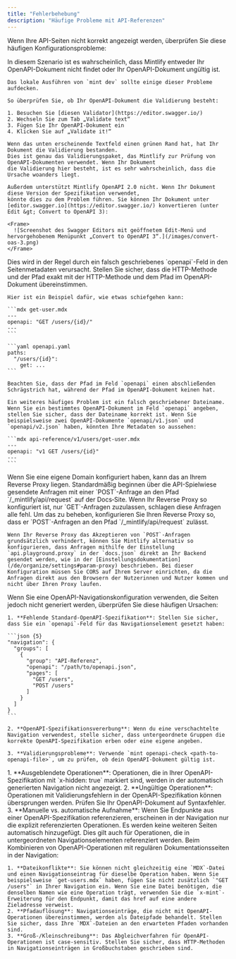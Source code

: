 ```yaml
---
title: "Fehlerbehebung"
description: "Häufige Probleme mit API-Referenzen"
---
```


Wenn Ihre API-Seiten nicht korrekt angezeigt werden, überprüfen Sie diese häufigen Konfigurationsprobleme:

<AccordionGroup>
  <Accordion title="All meine OpenAPI-Seiten sind komplett leer">
    In diesem Szenario ist es wahrscheinlich, dass Mintlify entweder Ihr OpenAPI-Dokument nicht findet oder Ihr OpenAPI-Dokument ungültig ist.

    Das lokale Ausführen von `mint dev` sollte einige dieser Probleme aufdecken.

    So überprüfen Sie, ob Ihr OpenAPI-Dokument die Validierung besteht:

    1. Besuchen Sie [diesen Validator](https://editor.swagger.io/)
    2. Wechseln Sie zum Tab „Validate text“
    3. Fügen Sie Ihr OpenAPI-Dokument ein
    4. Klicken Sie auf „Validate it!“

    Wenn das unten erscheinende Textfeld einen grünen Rand hat, hat Ihr Dokument die Validierung bestanden.
    Dies ist genau das Validierungspaket, das Mintlify zur Prüfung von OpenAPI-Dokumenten verwendet. Wenn Ihr Dokument
    die Validierung hier besteht, ist es sehr wahrscheinlich, dass die Ursache woanders liegt.

    Außerdem unterstützt Mintlify OpenAPI 2.0 nicht. Wenn Ihr Dokument diese Version der Spezifikation verwendet,
    könnte dies zu dem Problem führen. Sie können Ihr Dokument unter [editor.swagger.io](https://editor.swagger.io/) konvertieren (unter Edit &gt; Convert to OpenAPI 3):

    <Frame>
      ![Screenshot des Swagger Editors mit geöffnetem Edit-Menü und hervorgehobenem Menüpunkt „Convert to OpenAPI 3“.](/images/convert-oas-3.png)
    </Frame>
  </Accordion>

  <Accordion title="Eine meiner OpenAPI-Seiten ist vollständig leer">
    Dies wird in der Regel durch ein falsch geschriebenes `openapi`-Feld in den Seitenmetadaten verursacht. Stellen Sie sicher, dass die HTTP-Methode und der Pfad exakt mit der HTTP-Methode und dem Pfad im OpenAPI-Dokument übereinstimmen.

    Hier ist ein Beispiel dafür, wie etwas schiefgehen kann:

    ```mdx get-user.mdx
    ---
    openapi: "GET /users/{id}/"
    ---
    ```

    ```yaml openapi.yaml
    paths:
      "/users/{id}":
        get: ...
    ```

    Beachten Sie, dass der Pfad im Feld `openapi` einen abschließenden Schrägstrich hat, während der Pfad im OpenAPI-Dokument keinen hat.

    Ein weiteres häufiges Problem ist ein falsch geschriebener Dateiname. Wenn Sie ein bestimmtes OpenAPI-Dokument im Feld `openapi` angeben, stellen Sie sicher, dass der Dateiname korrekt ist. Wenn Sie beispielsweise zwei OpenAPI-Dokumente `openapi/v1.json` und `openapi/v2.json` haben, könnten Ihre Metadaten so aussehen:

    ```mdx api-reference/v1/users/get-user.mdx
    ---
    openapi: "v1 GET /users/{id}"
    ---
    ```
  </Accordion>

  <Accordion title="Requests aus der API-Spielwiese funktionieren nicht">
    Wenn Sie eine eigene Domain konfiguriert haben, kann das an Ihrem Reverse Proxy liegen. Standardmäßig beginnen über die API-Spielwiese gesendete Anfragen mit einer `POST`-Anfrage an den Pfad `/_mintlify/api/request` auf der Docs‑Site. Wenn Ihr Reverse Proxy so konfiguriert ist, nur `GET`-Anfragen zuzulassen, schlagen diese Anfragen alle fehl. Um das zu beheben, konfigurieren Sie Ihren Reverse Proxy so, dass er `POST`-Anfragen an den Pfad `/_mintlify/api/request` zulässt.

    Wenn Ihr Reverse Proxy das Akzeptieren von `POST`-Anfragen grundsätzlich verhindert, können Sie Mintlify alternativ so konfigurieren, dass Anfragen mithilfe der Einstellung `api.playground.proxy` in der `docs.json` direkt an Ihr Backend gesendet werden, wie in der [Einstellungsdokumentation](/de/organize/settings#param-proxy) beschrieben. Bei dieser Konfiguration müssen Sie CORS auf Ihrem Server einrichten, da die Anfragen direkt aus den Browsern der Nutzerinnen und Nutzer kommen und nicht über Ihren Proxy laufen.
  </Accordion>

  <Accordion title="OpenAPI-Navigationseinträge erzeugen keine Seiten">
    Wenn Sie eine OpenAPI-Navigationskonfiguration verwenden, die Seiten jedoch nicht generiert werden, überprüfen Sie diese häufigen Ursachen:

    1. **Fehlende Standard-OpenAPI-Spezifikation**: Stellen Sie sicher, dass Sie ein `openapi`-Feld für das Navigationselement gesetzt haben:

    ```json {5}
    "navigation": {
      "groups": [
        {
          "group": "API-Referenz",
          "openapi": "/path/to/openapi.json",
          "pages": [
            "GET /users",
            "POST /users"
          ]
        }
      ]
    }
    ```

    2. **OpenAPI-Spezifikationsvererbung**: Wenn du eine verschachtelte Navigation verwendest, stelle sicher, dass untergeordnete Gruppen die korrekte OpenAPI-Spezifikation erben oder eine eigene angeben.

    3. **Validierungsprobleme**: Verwende `mint openapi-check <path-to-openapi-file>`, um zu prüfen, ob dein OpenAPI-Dokument gültig ist.
  </Accordion>

  <Accordion title="Einige OpenAPI-Operationen erscheinen in der Navigation, andere jedoch nicht">
    1. **Ausgeblendete Operationen**: Operationen, die in Ihrer OpenAPI-Spezifikation mit `x-hidden: true` markiert sind, werden in der automatisch generierten Navigation nicht angezeigt.
    2. **Ungültige Operationen**: Operationen mit Validierungsfehlern in der OpenAPI-Spezifikation können übersprungen werden. Prüfen Sie Ihr OpenAPI-Dokument auf Syntaxfehler.
    3. **Manuelle vs. automatische Aufnahme**: Wenn Sie Endpunkte aus einer OpenAPI-Spezifikation referenzieren, erscheinen in der Navigation nur die explizit referenzierten Operationen. Es werden keine weiteren Seiten automatisch hinzugefügt. Dies gilt auch für Operationen, die in untergeordneten Navigationselementen referenziert werden.
  </Accordion>

  <Accordion title="Gemischte Navigation (OpenAPI- und MDX-Seiten) funktioniert nicht richtig">
    Beim Kombinieren von OpenAPI-Operationen mit regulären Dokumentationsseiten in der Navigation:

    1. **Dateikonflikte**: Sie können nicht gleichzeitig eine `MDX`-Datei und einen Navigationseintrag für dieselbe Operation haben. Wenn Sie beispielsweise `get-users.mdx` haben, fügen Sie nicht zusätzlich `"GET /users"` in Ihrer Navigation ein. Wenn Sie eine Datei benötigen, die denselben Namen wie eine Operation trägt, verwenden Sie die `x-mint`-Erweiterung für den Endpunkt, damit das href auf eine andere Zieladresse verweist.
    2. **Pfadauflösung**: Navigationseinträge, die nicht mit OpenAPI-Operationen übereinstimmen, werden als Dateipfade behandelt. Stellen Sie sicher, dass Ihre `MDX`-Dateien an den erwarteten Pfaden vorhanden sind.
    3. **Groß-/Kleinschreibung**: Das Abgleichverfahren für OpenAPI-Operationen ist case-sensitiv. Stellen Sie sicher, dass HTTP-Methoden in Navigationseinträgen in Großbuchstaben geschrieben sind.
  </Accordion>
</AccordionGroup>